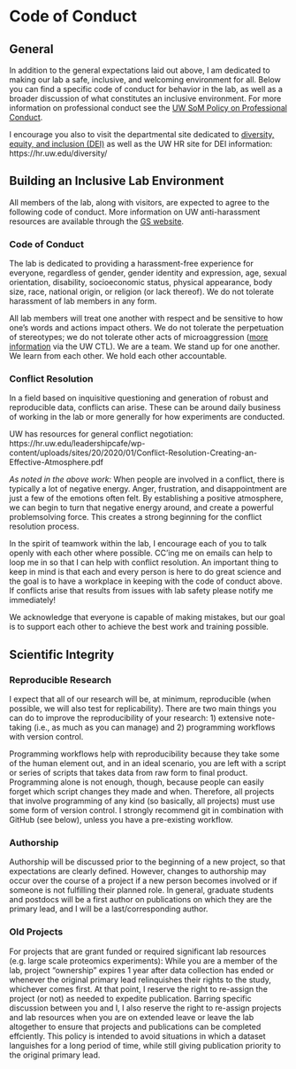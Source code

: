 # Code of Conduct {#code}

## General

In addition to the general expectations laid out above, I am dedicated to making our lab a safe, inclusive, and welcoming environment for all. Below you can find a specific code of conduct for behavior in the lab, as well as a broader discussion of what constitutes an inclusive environment. For more information on professional conduct see the [UW SoM Policy on Professional Conduct](https://www.gs.washington.edu/office/facultyresources/policies/conduct.pdf).

I encourage you also to visit the departmental site dedicated to [diversity, equity, and inclusion (DEI)](https://www.gs.washington.edu/about/dei/index.htm) as well as the UW HR site for DEI information: https://hr.uw.edu/diversity/

## Building an Inclusive Lab Environment

All members of the lab, along with visitors, are expected to agree to the following code of conduct. More information on UW anti-harassment resources are available through the [GS website](https://www.gs.washington.edu/academics/gradprogram/handbook/general/antiharassment.htm).

### Code of Conduct

The lab is dedicated to providing a harassment-free experience for everyone, regardless of gender, gender identity and expression, age, sexual orientation, disability, socioeconomic status, physical appearance, body size, race, national origin, or religion (or lack thereof). We do not tolerate harassment of lab members in any form.

All lab members will treat one another with respect and be sensitive to how one’s words and actions impact others. We do not tolerate the perpetuation of stereotypes; we do not tolerate other acts of microaggression ([more information](https://www.washington.edu/teaching/topics/inclusive-teaching/addressing-microaggressions-in-the-classroom/) via the UW CTL). We are a team. We stand up for one another. We learn from each other. We hold each other accountable.

### Conflict Resolution

In a field based on inquisitive questioning and generation of robust and reproducible data, conflicts can arise. These can be around daily business of working in the lab or more generally for how experiments are conducted.

UW has resources for general conflict negotiation: https://hr.uw.edu/leadershipcafe/wp-content/uploads/sites/20/2020/01/Conflict-Resolution-Creating-an-Effective-Atmosphere.pdf

*As noted in the above work:*
When people are involved in a conflict, there is typically a lot of negative energy. Anger, frustration, and disappointment are just a few of the emotions often felt. By establishing a positive atmosphere, we can begin to turn that negative energy around, and create a powerful problemsolving force. This creates a strong beginning for the conflict resolution process.

In the spirit of teamwork within the lab, I encourage each of you to talk openly with each other where possible. CC'ing me on emails can help to loop me in so that I can help with conflict resolution. An important thing to keep in mind is that each and every person is here to do great science and the goal is to have a workplace in keeping with the code of conduct above. If conflicts arise that results from issues with lab safety please notify me immediately!

We acknowledge that everyone is capable of making mistakes, but our goal is to support each other to achieve the best work and training possible.

## Scientific Integrity

### Reproducible Research

I expect that all of our research will be, at minimum, reproducible (when possible, we will also test for replicability). There are two main things you can do to improve the reproducibility of your research: 1) extensive note-taking (i.e., as much as you can manage) and 2) programming workflows with version control.

Programming workflows help with reproducibility because they take some of the human element out, and in an ideal scenario, you are left with a script or series of scripts that takes data from raw form to final product. Programming alone is not enough, though, because people can easily forget which script changes they made and when. Therefore, all projects that involve programming of any kind (so basically, all projects) must use some form of version control. I strongly recommend git in combination with GitHub (see below), unless you have a pre-existing workflow.

### Authorship

Authorship will be discussed prior to the beginning of a new project, so that expectations are clearly defined. However, changes to authorship may occur over the course of a project if a new person becomes involved or if someone is not fulfilling their planned role. In general, graduate students and postdocs will be a first author on publications on which they are the primary lead, and I will be a last/corresponding author.

### Old Projects

For projects that are grant funded or required significant lab resources (e.g. large scale proteomics experiments): While you are a member of the lab, project "ownership" expires 1 year after data collection has ended or whenever the original primary lead relinquishes their rights to the study, whichever comes first. At that point, I reserve the right to re-assign the project (or not) as needed to expedite publication. Barring specific discussion between you and I, I also reserve the right to re-assign projects and lab resources when you are on extended leave or leave the lab altogether to ensure that projects and publications can be completed effciently. This policy is intended to avoid situations in which a dataset languishes for a long period of time, while still giving publication priority to the original primary lead.
